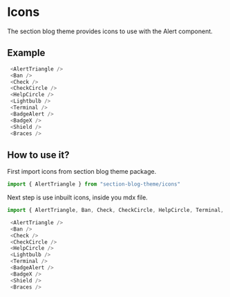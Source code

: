 # Icons

The section blog theme provides icons to use with the Alert component.

## Example

```javascript
 <AlertTriangle />
 <Ban />
 <Check />
 <CheckCircle />
 <HelpCircle />
 <Lightbulb />
 <Terminal />
 <BadgeAlert />
 <BadgeX />
 <Shield />
 <Braces />
```

## How to use it?
First import icons from section blog theme package.

```javascript
import { AlertTriangle } from "section-blog-theme/icons"

```
Next step is use inbuilt icons, inside you mdx file.
```javascript
import { AlertTriangle, Ban, Check, CheckCircle, HelpCircle, Terminal, Braces, BadgeAlert, BadgeX, Shield, Lightbulb} from "section-blog-theme/icons"

 <AlertTriangle />
 <Ban />
 <Check />
 <CheckCircle />
 <HelpCircle />
 <Lightbulb />
 <Terminal />
 <BadgeAlert />
 <BadgeX />
 <Shield />
 <Braces />

```

